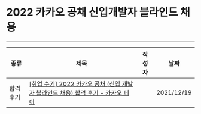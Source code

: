 
# 2022 카카오 공채 신입개발자 블라인드 채용

---

| 종류 | 제목 | 작성자 | 날짜 |
| --- | --- | --- | --- |
| 합격 후기 | [[취업 수기] 2022 카카오 공채 (신입 개발자 블라인드 채용) 합격 후기 - 카카오 페이](https://velog.io/@dls4585/취업-수기-2022-카카오-공채-신입-개발자-블라인드-채용-합격-후기-카카오-페이) | <Author author={authors.뀨뀨찬찬} /> | 2021/12/19 |
